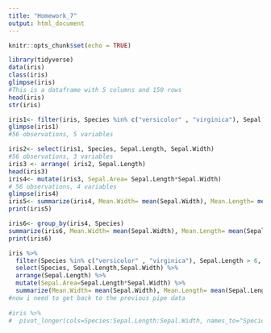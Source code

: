 ```yaml
---
title: "Homework_7"
output: html_document
---
```


```r
knitr::opts_chunk$set(echo = TRUE)
```


```r
library(tidyverse)
data(iris)
class(iris)
glimpse(iris)
#This is a dataframe with 5 columns and 150 rows
head(iris)
str(iris)

iris1<- filter(iris, Species %in% c("versicolor" , "virginica"), Sepal.Length > 6, Sepal.Width > 2.5)
glimpse(iris1)
#56 observations, 5 variables

iris2<- select(iris1, Species, Sepal.Length, Sepal.Width)
#56 observations, 3 variables
iris3 <- arrange( iris2, Sepal.Length)
head(iris3)
iris4<- mutate(iris3, Sepal.Area= Sepal.Length*Sepal.Width)
# 56 observations, 4 variables
glimpse(iris4)
iris5<- summarize(iris4, Mean.Width= mean(Sepal.Width), Mean.Length= mean(Sepal.Length), Mean.Area=mean(Sepal.Area), TotalNumber=n())
print(iris5)

iris6<- group_by(iris4, Species)
summarize(iris6, Mean.Width= mean(Sepal.Width), Mean.Length= mean(Sepal.Length))
print(iris6)

iris %>%
  filter(Species %in% c("versicolor" , "virginica"), Sepal.Length > 6, Sepal.Width > 2.5) %>%
  select(Species, Sepal.Length,Sepal.Width) %>%
  arrange(Sepal.Length) %>%
  mutate(Sepal.Area=Sepal.Length*Sepal.Width) %>%
  summarize(Mean.Width= mean(Sepal.Width), Mean.Length= mean(Sepal.Length), Mean.Area=mean(Sepal.Area), TotalNumber=n())
#now i need to get back to the previous pipe data
  
#iris %>%
#  pivot_longer(cols=Species:Sepal.Length:Sepal.Width, names_to="Species","Measure", "Value" , values_to= )


```

